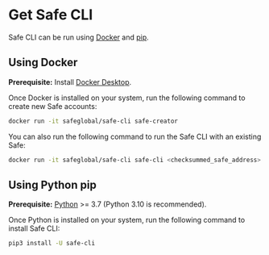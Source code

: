 # Get Safe CLI

Safe CLI can be run using [Docker](https://www.docker.com) and [pip](https://pip.pypa.io/en/stable).

## Using Docker

**Prerequisite:** Install [Docker Desktop](https://www.docker.com/products/docker-desktop/).

Once Docker is installed on your system, run the following command to create new Safe accounts:

```bash
docker run -it safeglobal/safe-cli safe-creator
```

You can also run the following command to run the Safe CLI with an existing Safe:
```bash
docker run -it safeglobal/safe-cli safe-cli <checksummed_safe_address> <ethereum_node_url>
```

## Using Python pip

**Prerequisite:** [Python](https://www.python.org/downloads/) >= 3.7 (Python 3.10 is recommended).

Once Python is installed on your system, run the following command to install Safe CLI:
```bash
pip3 install -U safe-cli
```
